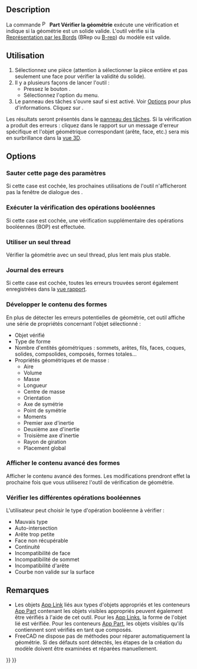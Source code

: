 <languages/>

{{Docnav/fr
|[[Part_XOR/fr|OU exclusif]]
|[[Part_Defeaturing/fr|Supprimer la fonction]]
|[[Part_Workbench/fr|Atelier Part]]
|IconL=Part_XOR.svg
|IconR=Part_Defeaturing.svg
|IconC=Workbench_Part.svg
}}

{{GuiCommand/fr
|Name=Part CheckGeometry‏‎
|Name/fr=Part Vérifier la géométrie
|MenuLocation=Part → Vérifier la géométrie
|Workbenches=[[Part_Workbench/fr|Part]]
}}

==Description==

La commande [[Image:Part_CheckGeometry.svg|16px]] '''Part Vérifier la géométrie''' exécute une vérification et indique si la géométrie est un solide valide. L'outil vérifie si la [https://fr.wikipedia.org/wiki/B-Rep Représentation par les Bords] (BRep ou [[Glossary/fr#B|B-rep]]) du modèle est valide.

<span id="Usage"></span>
==Utilisation==

# Sélectionnez une pièce (attention à sélectionner la pièce entière et pas seulement une face pour vérifier la validité du solide). 
# Il y a plusieurs façons de lancer l'outil :
#* Pressez le bouton {{Button|[[Image:Part_CheckGeometry.svg|16px]] [[Part_CheckGeometry/fr|Vérifier la géométrie]]}}.
#* Sélectionnez l'option {{MenuCommand|Part → [[Image:Part_CheckGeometry.svg|16px]] Vérifier la géométrie}} du menu.
# Le panneau des tâches {{MenuCommand|Paramètres}} s'ouvre sauf si {{MenuCommand|Ne pas exécuter cette page de paramètres}} est activé. Voir [[#Options|Options]] pour plus d'informations. Cliquez sur {{Button|Lancer la vérification}}.

Les résultats seront présentés dans le [[Task_panel/fr|panneau des tâches]]. Si la vérification a produit des erreurs : cliquez dans le rapport sur un message d'erreur spécifique et l'objet géométrique correspondant (arête, face, etc.) sera mis en surbrillance dans la [[3D_view/fr|vue 3D]].

==Options==

<span id="Skip_settings_page"></span>
===Sauter cette page des paramètres===

Si cette case est cochée, les prochaines utilisations de l'outil n'afficheront pas la fenêtre de dialogue des {{MenuCommand|Réglages}}.

<span id="Run_boolean_operation_check"></span>
===Exécuter la vérification des opérations booléennes===

Si cette case est cochée, une vérification supplémentaire des opérations booléennes (BOP) est effectuée.

<span id="Single-threaded"></span>
===Utiliser un seul thread===

Vérifier la géométrie avec un seul thread, plus lent mais plus stable.

<span id="Log_errors"></span>
===Journal des erreurs===

Si cette case est cochée, toutes les erreurs trouvées seront également enregistrées dans la [[Report_view/fr|vue rapport]].

<span id="Expand_shape_Content"></span>
===Développer le contenu des formes===

En plus de détecter les erreurs potentielles de géométrie, cet outil affiche une série de propriétés concernant l'objet sélectionné :
* Objet vérifié
* Type de forme
* Nombre d'entités géométriques : sommets, arêtes, fils, faces, coques, solides, compsolides, composés, formes totales...
* Propriétés géométriques et de masse :
** Aire
** Volume
** Masse
** Longueur
** Centre de masse
** Orientation
** Axe de symétrie
** Point de symétrie
** Moments
** Premier axe d'inertie
** Deuxième axe d'inertie
** Troisième axe d'inertie
** Rayon de giration
** Placement global

<span id="Advanced_shape_content"></span>
===Afficher le contenu avancé des formes===

Afficher le contenu avancé des formes. Les modifications prendront effet la prochaine fois que vous utiliserez l'outil de vérification de géométrie.

<span id="Individual_boolean_operation_checks"></span>
===Vérifier les différentes opérations booléennes===

L'utilisateur peut choisir le type d'opération booléenne à vérifier :
* Mauvais type
* Auto-intersection
* Arête trop petite
* Face non récupérable
* Continuité
* Incompatibilité de face
* Incompatibilité de sommet
* Incompatibilité d'arête
* Courbe non valide sur la surface

<span id="Notes"></span>
==Remarques==

* Les objets [[App_Link/fr|App Link]] liés aux types d'objets appropriés et les conteneurs [[App_Part/fr|App Part]] contenant les objets visibles appropriés peuvent également être vérifiés à l'aide de cet outil. Pour les [[App_Link/fr|App Links]], la forme de l'objet lié est vérifiée. Pour les conteneurs [[App_Part/fr|App Part]], les objets visibles qu'ils contiennent sont vérifiés en tant que composés. {{Version/fr|0.20}}
* FreeCAD ne dispose pas de méthodes pour réparer automatiquement la géométrie. Si des défauts sont détectés, les étapes de la création du modèle doivent être examinées et réparées manuellement.


{{Docnav/fr
|[[Part_XOR/fr|OU exclusif]]
|[[Part_Defeaturing/fr|Supprimer la fonction]]
|[[Part_Workbench/fr|Atelier Part]]
|IconL=Part_XOR.svg
|IconR=Part_Defeaturing.svg
|IconC=Workbench_Part.svg
}}

{{Part_Tools_navi{{#translation:}}}}
{{Userdocnavi{{#translation:}}}}
